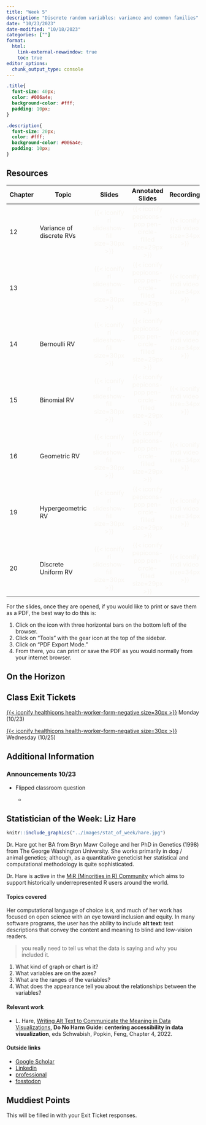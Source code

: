 ```yaml
---
title: "Week 5"
description: "Discrete random variables: variance and common families"
date: "10/23/2023"
date-modified: "10/18/2023"
categories: [""]
format: 
  html:
    link-external-newwindow: true
    toc: true
editor_options: 
  chunk_output_type: console
---
```


```css
.title{
  font-size: 40px;
  color: #006a4e;
  background-color: #fff;
  padding: 10px;
}

.description{
  font-size: 20px;
  color: #fff;
  background-color: #006a4e;
  padding: 10px;
}
```

## Resources

| Chapter | Topic                    |                                Slides                                 |                                  Annotated Slides                                  |                           Recording                           |
|---------|--------------------------|:---------------------------------------------------------------------:|:----------------------------------------------------------------------------------:|:-------------------------------------------------------------:|
| 12      | Variance of discrete RVs | [{{< iconify ri slideshow-fill size=30px >}}]{style="color:#f8f5f0;"} | [{{< iconify pepicons-pop pen-circle-filled size=29px >}}]{style="color:#f8f5f0;"} | [{{< iconify mdi video size=34px >}}]{style="color:#f8f5f0;"} |
| 13      |                          | [{{< iconify ri slideshow-fill size=30px >}}]{style="color:#f8f5f0;"} | [{{< iconify pepicons-pop pen-circle-filled size=29px >}}]{style="color:#f8f5f0;"} | [{{< iconify mdi video size=34px >}}]{style="color:#f8f5f0;"} |
| 14      | Bernoulli RV             | [{{< iconify ri slideshow-fill size=30px >}}]{style="color:#f8f5f0;"} | [{{< iconify pepicons-pop pen-circle-filled size=29px >}}]{style="color:#f8f5f0;"} | [{{< iconify mdi video size=34px >}}]{style="color:#f8f5f0;"} |
| 15      | Binomial RV              | [{{< iconify ri slideshow-fill size=30px >}}]{style="color:#f8f5f0;"} | [{{< iconify pepicons-pop pen-circle-filled size=29px >}}]{style="color:#f8f5f0;"} | [{{< iconify mdi video size=34px >}}]{style="color:#f8f5f0;"} |
| 16      | Geometric RV             | [{{< iconify ri slideshow-fill size=30px >}}]{style="color:#f8f5f0;"} | [{{< iconify pepicons-pop pen-circle-filled size=29px >}}]{style="color:#f8f5f0;"} | [{{< iconify mdi video size=34px >}}]{style="color:#f8f5f0;"} |
| 19      | Hypergeometric RV        | [{{< iconify ri slideshow-fill size=30px >}}]{style="color:#f8f5f0;"} | [{{< iconify pepicons-pop pen-circle-filled size=29px >}}]{style="color:#f8f5f0;"} | [{{< iconify mdi video size=34px >}}]{style="color:#f8f5f0;"} |
| 20      | Discrete Uniform RV      | [{{< iconify ri slideshow-fill size=30px >}}]{style="color:#f8f5f0;"} | [{{< iconify pepicons-pop pen-circle-filled size=29px >}}]{style="color:#f8f5f0;"} | [{{< iconify mdi video size=34px >}}]{style="color:#f8f5f0;"} |

For the slides, once they are opened, if you would like to print or save them as a PDF, the best way to do this is:

1.  Click on the icon with three horizontal bars on the bottom left of the browser.
2.  Click on "Tools" with the gear icon at the top of the sidebar.
3.  Click on "PDF Export Mode."
4.  From there, you can print or save the PDF as you would normally from your internet browser.

## On the Horizon

## Class Exit Tickets

[[{{< iconify healthicons health-worker-form-negative size=30px >}}](https://forms.office.com/Pages/ResponsePage.aspx?id=V3lz4rj6fk2U9pvWr59xWFMopmPUjRtDiHLswhgacNhUNkRSRlRYSllaNk9aWjIwNlc1WUtDN0ZVNi4u)]{style="color:#f8f5f0;"} Monday (10/23)

[[{{< iconify healthicons health-worker-form-negative size=30px >}}](https://forms.office.com/Pages/ResponsePage.aspx?id=V3lz4rj6fk2U9pvWr59xWFMopmPUjRtDiHLswhgacNhUQ0xIWjU3Q09XSENUOFBEWUhZVkVIUkxXVC4u)]{style="color:#f8f5f0;"} Wednesday (10/25)

## Additional Information

### Announcements 10/23

-   Flipped classroom question

    -   

## Statistician of the Week: Liz Hare

::: grid
::: g-col-4
```r
knitr::include_graphics("../images/stat_of_week/hare.jpg")
```
:::

::: g-col-8
Dr. Hare got her BA from Bryn Mawr College and her PhD in Genetics (1998) from The George Washington University. She works primarily in dog / animal genetics; although, as a quantitative geneticist her statistical and computational methodology is quite sophisticated.

Dr. Hare is active in the <a href = "https://mircommunity.com/about/" target = "_blank">MiR (Minorities in R) Community</a> which aims to support historically underrepresented R users around the world.
:::
:::

#### Topics covered

Her computational language of choice is `R`, and much of her work has focused on open science with an eye toward inclusion and equity. In many software programs, the user has the ability to include **alt text**: text descriptions that convey the content and meaning to blind and low-vision readers.

> you really need to tell us what the data is saying and why you included it.

1.  What kind of graph or chart is it?
2.  What variables are on the axes?
3.  What are the ranges of the variables?
4.  What does the appearance tell you about the relationships between the variables?

#### Relevant work

-   L. Hare, <a href = "https://www.urban.org/sites/default/files/2022-12/Do%20No%20Harm%20Guide%20Centering%20Accessibility%20in%20Data%20Visualization.pdf#page=31&zoom=100,0,0" target = "_blank">Writing Alt Text to Communicate the Meaning in Data Visualizations</a>, **Do No Harm Guide: centering accessibility in data visualization**, eds Schwabish, Popkin, Feng, Chapter 4, 2022.

#### Outside links

-   [Google Scholar](https://scholar.google.com/citations?hl=en&user=a324TmAAAAAJ&view_op=list_works&sortby=pubdate)
-   [Linkedin](https://www.linkedin.com/in/liz-hare-phd-1a50925/)
-   [professional](http://www.doggenetics.com/)
-   [fosstodon](https://fosstodon.org/@lizhare)

## Muddiest Points

This will be filled in with your Exit Ticket responses.
